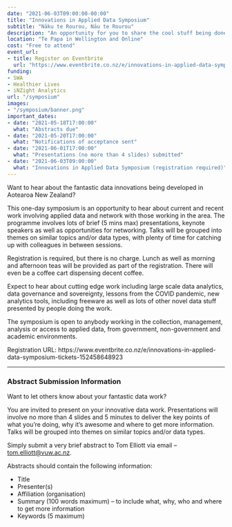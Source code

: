 ```yaml
---
date: "2021-06-03T09:00:00-00:00"
title: "Innovations in Applied Data Symposium"
subtitle: "Nāku te Rourou, Nāu te Rourou"
description: "An opportunity for you to share the cool stuff being done with data in Aotearoa New Zealand. "
location: "Te Papa in Wellington and Online"
cost: "Free to attend"
event_url:
- title: Register on Eventbrite
  url: "https://www.eventbrite.co.nz/e/innovations-in-applied-data-symposium-tickets-152458648923"
funding:
- SWA
- Healthier Lives
- iNZight Analytics
url: "/symposium"
images:
- "/symposium/banner.png"
important_dates:
- date: "2021-05-18T17:00:00"
  what: "Abstracts due"
- date: "2021-05-20T17:00:00"
  what: "Notifications of acceptance sent"
- date: "2021-06-01T17:00:00"
  what: "Presentations (no more than 4 slides) submitted"
- date: "2021-06-03T09:00:00"
  what: "Innovations in Applied Data Symposium (registration required)"
---
```


Want to hear about the fantastic data innovations being developed in Aotearoa New Zealand?

This one-day symposium is an opportunity to hear about current and recent work involving applied data and network with those working in the area. The programme involves lots of brief (5 mins max) presentations, keynote speakers as well as opportunities for networking. Talks will be grouped into themes on similar topics and/or data types, with plenty of time for catching up with colleagues in between sessions.

Registration is required, but there is no charge. Lunch as well as morning and afternoon teas will be provided as part of the registration. There will even be a coffee cart dispensing decent coffee.

Expect to hear about cutting edge work including large scale data analytics, data governance and sovereignty, lessons from the COVID pandemic, new analytics tools, including freeware as well as lots of other novel data stuff presented by people doing the work.

The symposium is open to anybody working in the collection, management, analysis or access to applied data, from government, non-government and academic environments.

Registration URL: https://www.eventbrite.co.nz/e/innovations-in-applied-data-symposium-tickets-152458648923

***

### Abstract Submission Information

Want to let others know about your fantastic data work?

You are invited to present on your innovative data work. Presentations will involve no more than 4 slides and 5 minutes to deliver the key points of what you’re doing, why it’s awesome and where to get more information. Talks will be grouped into themes on similar topics and/or data types.

Simply submit a very brief abstract to Tom Elliott via email – [tom.elliott@vuw.ac.nz](mailto:tom.elliott@vuw.ac.nz?Subject=Symposium Abstract Submission).

Abstracts should contain the following information:

* Title
* Presenter(s)
* Affiliation (organisation)
* Summary (100 words maximum) – to include what, why, who and where to get more information
* Keywords (5 maximum)
